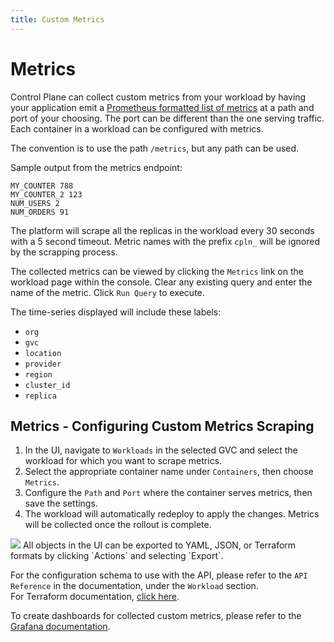```yaml
---
title: Custom Metrics
---
```


# Metrics

Control Plane can collect custom metrics from your workload by having your application emit a [Prometheus formatted list of metrics](https://prometheus.io/docs/practices/naming/) at a path and port of your choosing. The port can be different than the one serving traffic. Each container in a workload can be configured with metrics.

<Tip>

The convention is to use the path `/metrics`, but any path can be used.

</Tip>

Sample output from the metrics endpoint:

```
MY_COUNTER 788
MY_COUNTER_2 123
NUM_USERS 2
NUM_ORDERS 91
```

The platform will scrape all the replicas in the workload every 30 seconds with a 5 second timeout. Metric names with the prefix `cpln_` will be ignored by the scrapping process.

The collected metrics can be viewed by clicking the `Metrics` link on the workload page within the console. Clear any existing query and enter the name of the metric. Click `Run Query` to execute.

The time-series displayed will include these labels:

- `org`
- `gvc`
- `location`
- `provider`
- `region`
- `cluster_id`
- `replica`

## Metrics - Configuring Custom Metrics Scraping

1. In the UI, navigate to `Workloads` in the selected GVC and select the workload for which you want to scrape metrics.
2. Select the appropriate container name under `Containers`, then choose `Metrics`.
3. Configure the `Path` and `Port` where the container serves metrics, then save the settings.
4. The workload will automatically redeploy to apply the changes. Metrics will be collected once the rollout is complete.

<Frame>
  <img src="/images/reference/workload/workload-custom-metrics-config.png" />
</Frame>

<Tip>
All objects in the UI can be exported to YAML, JSON, or Terraform formats by clicking `Actions` and selecting `Export`.
</Tip>

For the configuration schema to use with the API, please refer to the `API Reference` in the documentation, under the `Workload` section.   
For Terraform documentation, [click here](https://registry.terraform.io/providers/controlplane-com/cpln/latest/docs/resources/workload#nestedblock--container--metrics).   

To create dashboards for collected custom metrics, please refer to the [Grafana documentation](https://grafana.com/docs/grafana/latest/dashboards/build-dashboards/).
